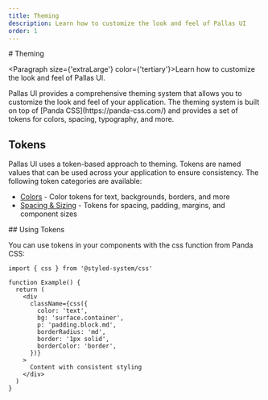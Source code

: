 ```yaml
---
title: Theming
description: Learn how to customize the look and feel of Pallas UI
order: 1
---
```

<ContentContainer>
<Section gap="1">
# Theming

<Paragraph size={'extraLarge'} color={'tertiary'}>Learn how to customize the look and feel of Pallas UI.</Paragraph>
</Section>
Pallas UI provides a comprehensive theming system that allows you to customize the look and feel of your application. The theming system is built on top of [Panda CSS](https://panda-css.com/) and provides a set of tokens for colors, spacing, typography, and more.
<Section>

## Tokens

Pallas UI uses a token-based approach to theming. Tokens are named values that can be used across your application to ensure consistency. The following token categories are available:

- [Colors](/docs/theming/colors) - Color tokens for text, backgrounds, borders, and more
- [Spacing & Sizing](/docs/theming/spacing-and-sizing) - Tokens for spacing, padding, margins, and component sizes
</Section>

<Section>
## Using Tokens

You can use tokens in your components with the css function from Panda CSS:

```tsx
import { css } from '@styled-system/css'

function Example() {
  return (
    <div
      className={css({
        color: 'text',
        bg: 'surface.container',
        p: 'padding.block.md',
        borderRadius: 'md',
        border: '1px solid',
        borderColor: 'border',
      })}
    >
      Content with consistent styling
    </div>
  )
}
```
</Section>
</ContentContainer>